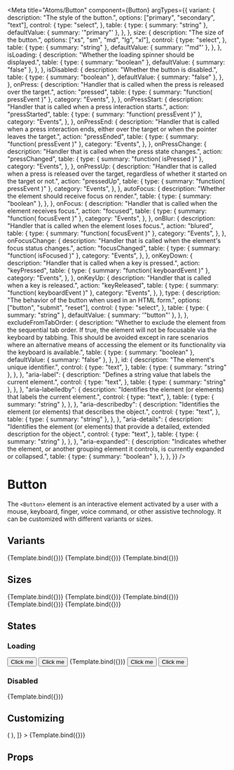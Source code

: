 
<Meta
  title="Atoms/Button"
  component={Button}
  argTypes={{
    variant: {
      description: "The style of the button.",
      options: ["primary", "secondary", "text"],
      control: {
        type: "select",
      },
      table: {
        type: { summary: "string" },
        defaultValue: { summary: '"primary"' },
      },
    },
    size: {
      description: "The size of the button.",
      options: ["xs", "sm", "md", "lg", "xl"],
      control: {
        type: "select",
      },
      table: {
        type: { summary: "string" },
        defaultValue: { summary: '"md"' },
      },
    },
    isLoading: {
      description: "Whether the loading spinner should be displayed.",
      table: {
        type: { summary: "boolean" },
        defaultValue: { summary: "false" },
      },
    },
    isDisabled: {
      description: "Whether the button is disabled.",
      table: {
        type: { summary: "boolean" },
        defaultValue: { summary: "false" },
      },
    },
    onPress: {
      description:
        "Handler that is called when the press is released over the target.",
      action: "pressed",
      table: {
        type: { summary: "function( pressEvent )" },
        category: "Events",
      },
    },
    onPressStart: {
      description: "Handler that is called when a press interaction starts.",
      action: "pressStarted",
      table: {
        type: { summary: "function( pressEvent )" },
        category: "Events",
      },
    },
    onPressEnd: {
      description:
        "Handler that is called when a press interaction ends, either over the target or when the pointer leaves the target.",
      action: "pressEnded",
      table: {
        type: { summary: "function( pressEvent )" },
        category: "Events",
      },
    },
    onPressChange: {
      description: "Handler that is called when the press state changes.",
      action: "pressChanged",
      table: {
        type: { summary: "function( isPressed )" },
        category: "Events",
      },
    },
    onPressUp: {
      description:
        "Handler that is called when a press is released over the target, regardless of whether it started on the target or not.",
      action: "pressedUp",
      table: {
        type: { summary: "function( pressEvent )" },
        category: "Events",
      },
    },
    autoFocus: {
      description: "Whether the element should receive focus on render.",
      table: {
        type: { summary: "boolean" },
      },
    },
    onFocus: {
      description: "Handler that is called when the element receives focus.",
      action: "focused",
      table: {
        type: { summary: "function( focusEvent )" },
        category: "Events",
      },
    },
    onBlur: {
      description: "Handler that is called when the element loses focus.",
      action: "blured",
      table: {
        type: { summary: "function( focusEvent )" },
        category: "Events",
      },
    },
    onFocusChange: {
      description:
        "Handler that is called when the element's focus status changes.",
      action: "focusChanged",
      table: {
        type: { summary: "function( isFocused )" },
        category: "Events",
      },
    },
    onKeyDown: {
      description: "Handler that is called when a key is pressed.",
      action: "keyPressed",
      table: {
        type: { summary: "function( keyboardEvent )" },
        category: "Events",
      },
    },
    onKeyUp: {
      description: "Handler that is called when a key is released.",
      action: "keyReleased",
      table: {
        type: { summary: "function( keyboardEvent )" },
        category: "Events",
      },
    },
    type: {
      description: "The behavior of the button when used in an HTML form.",
      options: ["button", "submit", "reset"],
      control: {
        type: "select",
      },
      table: {
        type: { summary: "string" },
        defaultValue: { summary: '"button"' },
      },
    },
    excludeFromTabOrder: {
      description:
        "Whether to exclude the element from the sequential tab order. If true, the element will not be focusable via the keyboard by tabbing. This should be avoided except in rare scenarios where an alternative means of accessing the element or its functionality via the keyboard is available.",
      table: {
        type: { summary: "boolean" },
        defaultValue: { summary: "false" },
      },
    },
    id: {
      description: "The element's unique identifier.",
      control: {
        type: "text",
      },
      table: {
        type: { summary: "string" },
      },
    },
    "aria-label": {
      description: "Defines a string value that labels the current element.",
      control: {
        type: "text",
      },
      table: {
        type: { summary: "string" },
      },
    },
    "aria-labelledby": {
      description:
        "Identifies the element (or elements) that labels the current element.",
      control: {
        type: "text",
      },
      table: {
        type: { summary: "string" },
      },
    },
    "aria-describedby": {
      description:
        "Identifies the element (or elements) that describes the object.",
      control: {
        type: "text",
      },
      table: {
        type: { summary: "string" },
      },
    },
    "aria-details": {
      description:
        "Identifies the element (or elements) that provide a detailed, extended description for the object.",
      control: {
        type: "text",
      },
      table: {
        type: { summary: "string" },
      },
    },
    "aria-expanded": {
      description:
        "Indicates whether the element, or another grouping element it controls, is currently expanded or collapsed.",
      table: {
        type: { summary: "boolean" },
      },
    },
  }}
/>


# Button

The `<Button>` element is an interactive element activated by a user with a mouse, keyboard, finger, voice command, or other assistive technology.
It can be customized with different variants or sizes.

## Variants

<Canvas>
  <Story name="Default">{Template.bind({})}</Story>
  <Story name="Secondary" args={{ variant: "secondary" }}>
    {Template.bind({})}
  </Story>
  <Story name="Text" args={{ variant: "text" }}>
    {Template.bind({})}
  </Story>
</Canvas>

## Sizes

<Canvas>
  <Story name="ExtraSmall" args={{ size: "xs" }}>
    {Template.bind({})}
  </Story>
  <Story name="Small" args={{ size: "sm" }}>
    {Template.bind({})}
  </Story>
  <Story name="Medium" args={{ size: "md" }}>
    {Template.bind({})}
  </Story>
  <Story name="Large" args={{ size: "lg" }}>
    {Template.bind({})}
  </Story>
  <Story name="ExtraLarge" args={{ size: "xl" }}>
    {Template.bind({})}
  </Story>
</Canvas>

## States

### Loading

<Canvas>
  <Button isLoading={true} size="xs">
    Click me
  </Button>
  <Button isLoading={true} size="sm">
    Click me
  </Button>
  <Story name="Loading" args={{ isLoading: true }}>
    {Template.bind({})}
  </Story>
  <Button isLoading={true} size="lg">
    Click me
  </Button>
  <Button isLoading={true} size="xl">
    Click me
  </Button>
</Canvas>

### Disabled

<Canvas>
  <Story name="Disabled" args={{ isDisabled: true }}>
    {Template.bind({})}
  </Story>
</Canvas>

## Customizing

<Canvas>
  <Story
    name="Customized"
    decorators={[
      (Story) => (
        <ThemeProvider
          theme={{
            button: {
              variants: {
                primary: {
                  states: {
                    enabled: "bg-red-100 text-red-700 border border-red-700",
                  },
                },
              },
            },
          }}
        >
          <Story />
        </ThemeProvider>
      ),
    ]}
  >
    {Template.bind({})}
  </Story>
</Canvas>

## Props

<ArgsTable story="Default" />
